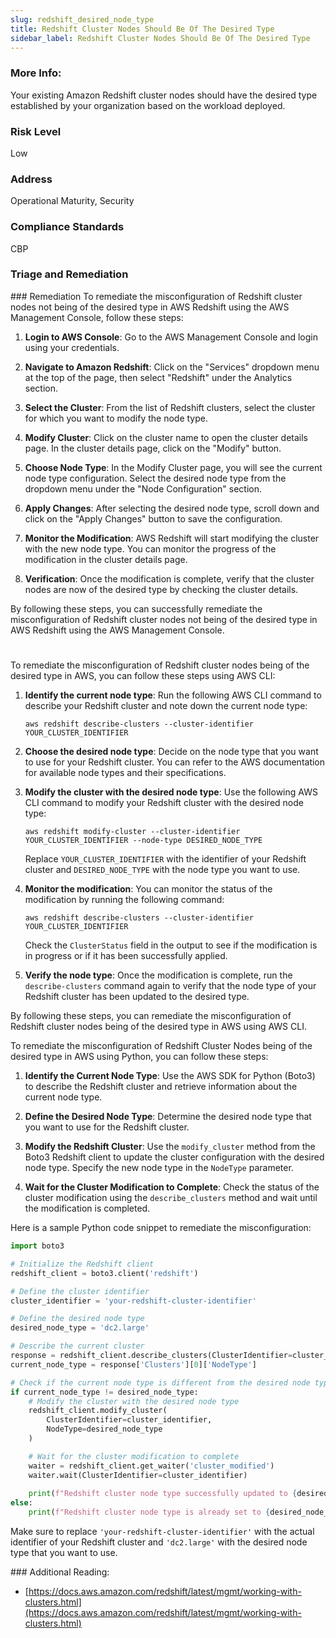 ```yaml
---
slug: redshift_desired_node_type
title: Redshift Cluster Nodes Should Be Of The Desired Type
sidebar_label: Redshift Cluster Nodes Should Be Of The Desired Type
---
```


### More Info:

Your existing Amazon Redshift cluster nodes should have the desired type established by your organization based on the workload deployed.

### Risk Level

Low

### Address

Operational Maturity, Security

### Compliance Standards

CBP



### Triage and Remediation
<Tabs>
<Tab title='Remediation'>
### Remediation

<AccordionGroup>
<Accordion title='Using Console' defaultOpen='true'>
To remediate the misconfiguration of Redshift cluster nodes not being of the desired type in AWS Redshift using the AWS Management Console, follow these steps:

1. **Login to AWS Console**: Go to the AWS Management Console and login using your credentials.

2. **Navigate to Amazon Redshift**: Click on the "Services" dropdown menu at the top of the page, then select "Redshift" under the Analytics section.

3. **Select the Cluster**: From the list of Redshift clusters, select the cluster for which you want to modify the node type.

4. **Modify Cluster**: Click on the cluster name to open the cluster details page. In the cluster details page, click on the "Modify" button.

5. **Choose Node Type**: In the Modify Cluster page, you will see the current node type configuration. Select the desired node type from the dropdown menu under the "Node Configuration" section.

6. **Apply Changes**: After selecting the desired node type, scroll down and click on the "Apply Changes" button to save the configuration.

7. **Monitor the Modification**: AWS Redshift will start modifying the cluster with the new node type. You can monitor the progress of the modification in the cluster details page.

8. **Verification**: Once the modification is complete, verify that the cluster nodes are now of the desired type by checking the cluster details.

By following these steps, you can successfully remediate the misconfiguration of Redshift cluster nodes not being of the desired type in AWS Redshift using the AWS Management Console.

#
</Accordion>

<Accordion title='Using CLI'>
To remediate the misconfiguration of Redshift cluster nodes being of the desired type in AWS, you can follow these steps using AWS CLI:

1. **Identify the current node type**: Run the following AWS CLI command to describe your Redshift cluster and note down the current node type:
   ```
   aws redshift describe-clusters --cluster-identifier YOUR_CLUSTER_IDENTIFIER
   ```

2. **Choose the desired node type**: Decide on the node type that you want to use for your Redshift cluster. You can refer to the AWS documentation for available node types and their specifications.

3. **Modify the cluster with the desired node type**: Use the following AWS CLI command to modify your Redshift cluster with the desired node type:
   ```
   aws redshift modify-cluster --cluster-identifier YOUR_CLUSTER_IDENTIFIER --node-type DESIRED_NODE_TYPE
   ```

   Replace `YOUR_CLUSTER_IDENTIFIER` with the identifier of your Redshift cluster and `DESIRED_NODE_TYPE` with the node type you want to use.

4. **Monitor the modification**: You can monitor the status of the modification by running the following command:
   ```
   aws redshift describe-clusters --cluster-identifier YOUR_CLUSTER_IDENTIFIER
   ```

   Check the `ClusterStatus` field in the output to see if the modification is in progress or if it has been successfully applied.

5. **Verify the node type**: Once the modification is complete, run the `describe-clusters` command again to verify that the node type of your Redshift cluster has been updated to the desired type.

By following these steps, you can remediate the misconfiguration of Redshift cluster nodes being of the desired type in AWS using AWS CLI.
</Accordion>

<Accordion title='Using Python'>
To remediate the misconfiguration of Redshift Cluster Nodes being of the desired type in AWS using Python, you can follow these steps:

1. **Identify the Current Node Type**: Use the AWS SDK for Python (Boto3) to describe the Redshift cluster and retrieve information about the current node type.

2. **Define the Desired Node Type**: Determine the desired node type that you want to use for the Redshift cluster.

3. **Modify the Redshift Cluster**: Use the `modify_cluster` method from the Boto3 Redshift client to update the cluster configuration with the desired node type. Specify the new node type in the `NodeType` parameter.

4. **Wait for the Cluster Modification to Complete**: Check the status of the cluster modification using the `describe_clusters` method and wait until the modification is completed.

Here is a sample Python code snippet to remediate the misconfiguration:

```python
import boto3

# Initialize the Redshift client
redshift_client = boto3.client('redshift')

# Define the cluster identifier
cluster_identifier = 'your-redshift-cluster-identifier'

# Define the desired node type
desired_node_type = 'dc2.large'

# Describe the current cluster
response = redshift_client.describe_clusters(ClusterIdentifier=cluster_identifier)
current_node_type = response['Clusters'][0]['NodeType']

# Check if the current node type is different from the desired node type
if current_node_type != desired_node_type:
    # Modify the cluster with the desired node type
    redshift_client.modify_cluster(
        ClusterIdentifier=cluster_identifier,
        NodeType=desired_node_type
    )

    # Wait for the cluster modification to complete
    waiter = redshift_client.get_waiter('cluster_modified')
    waiter.wait(ClusterIdentifier=cluster_identifier)
    
    print(f"Redshift cluster node type successfully updated to {desired_node_type}")
else:
    print(f"Redshift cluster node type is already set to {desired_node_type}")
```

Make sure to replace `'your-redshift-cluster-identifier'` with the actual identifier of your Redshift cluster and `'dc2.large'` with the desired node type that you want to use.
</Accordion>

</AccordionGroup>
</Tab>
</Tabs>
### Additional Reading:

- [https://docs.aws.amazon.com/redshift/latest/mgmt/working-with-clusters.html](https://docs.aws.amazon.com/redshift/latest/mgmt/working-with-clusters.html) 

